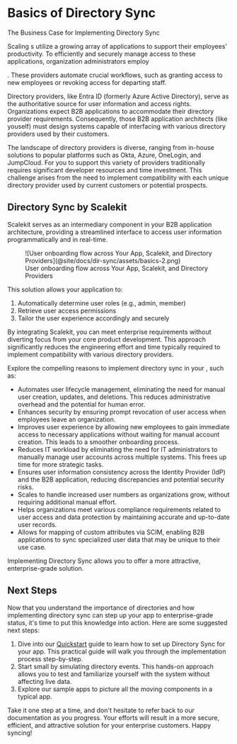 # Basics of Directory Sync

<Subtitle> The Business Case for Implementing Directory Sync </Subtitle>

Scaling <TermTip jargon="organization" />s utilize a growing array of applications to support their employees'
productivity. To efficiently and securely manage access to these applications, organization administrators employ

<TermTip jargon="Directory Provider" />. These providers automate crucial workflows, such as granting access to new
employees or revoking access for departing staff.

Directory providers, like Entra ID (formerly Azure Active Directory), serve as the authoritative source for user
information and access rights. Organizations expect B2B applications to accommodate their directory provider
requirements. Consequently, those B2B application architects (like youself) must design systems capable of interfacing
with various directory providers used by their customers.

The landscape of directory providers is diverse, ranging from in-house solutions to popular platforms such as Okta,
Azure, OneLogin, and JumpCloud. For you to support this variety of providers traditionally requires significant
developer resources and time investment. This challenge arises from the need to implement compatibility with each unique
directory provider used by current customers or potential prospects.

## Directory Sync by Scalekit

Scalekit serves as an intermediary component in your B2B application architecture, providing a streamlined interface to
access user information programmatically and in real-time.

<figure>
  ![User onboarding flow across Your App, Scalekit, and Directory Providers](@site/docs/dir-sync/assets/basics-2.png)
  <figcaption>User onboarding flow across Your App, Scalekit, and Directory Providers</figcaption>
</figure>

This solution allows your application to:

1. Automatically determine user roles (e.g., admin, member)
2. Retrieve user access permissions
3. Tailor the user experience accordingly and securely

By integrating Scalekit, you can meet enterprise requirements without diverting focus from your core product
development. This approach significantly reduces the engineering effort and time typically required to implement
compatibility with various directory providers.

Explore the compelling reasons to implement directory sync in your <TermTip jargon="B2B SaaS app" />, such as:

- Automates user lifecycle management, eliminating the need for manual user creation, updates, and deletions. This
  reduces administrative overhead and the potential for human error.
- Enhances security by ensuring prompt revocation of user access when employees leave an organization.
- Improves user experience by allowing new employees to gain immediate access to necessary applications without waiting
  for manual account creation. This leads to a smoother onboarding process.
- Reduces IT workload by eliminating the need for IT administrators to manually manage user accounts across multiple
  systems. This frees up time for more strategic tasks.
- Ensures user information consistency across the Identity Provider (IdP) and the B2B application, reducing
  discrepancies and potential security risks.
- Scales to handle increased user numbers as organizations grow, without requiring additional manual effort.
- Helps organizations meet various compliance requirements related to user access and data protection by maintaining
  accurate and up-to-date user records.
- Allows for mapping of custom attributes via SCIM, enabling B2B applications to sync specialized user data that may be
  unique to their use case.

Implementing Directory Sync allows you to offer a more attractive, enterprise-grade solution.

## Next Steps

Now that you understand the importance of directories and how implementing directory sync can step up your app to
enterprise-grade status, it's time to put this knowledge into action. Here are some suggested next steps:

1. Dive into our [Quickstart](/dir-sync/quickstart) guide to learn how to set up Directory Sync for your app. This
   practical guide will walk you through the implementation process step-by-step.
2. Start small by simulating directory events. This hands-on approach allows you to test and familiarize yourself with
   the system without affecting live data.
3. Explore our sample apps to picture all the moving components in a typical app.

Take it one step at a time, and don't hesitate to refer back to our documentation as you progress. Your efforts will
result in a more secure, efficient, and attractive solution for your enterprise customers. Happy syncing!
